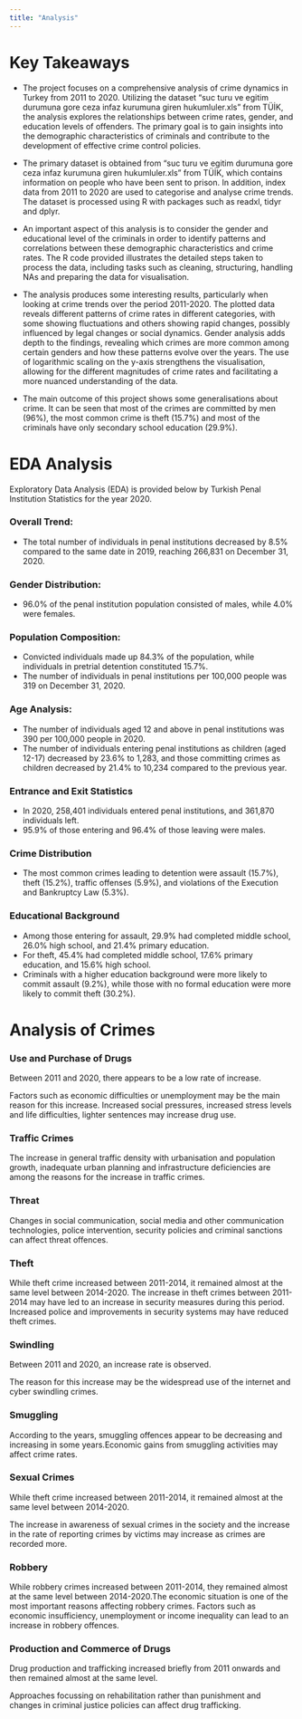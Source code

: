 ```yaml
---
title: "Analysis"
---
```


# Key Takeaways

-   The project focuses on a comprehensive analysis of crime dynamics in Turkey from 2011 to 2020. Utilizing the dataset "suc turu ve egitim durumuna gore ceza infaz kurumuna giren hukumluler.xls" from TÜİK, the analysis explores the relationships between crime rates, gender, and education levels of offenders. The primary goal is to gain insights into the demographic characteristics of criminals and contribute to the development of effective crime control policies.

-   The primary dataset is obtained from "suc turu ve egitim durumuna gore ceza infaz kurumuna giren hukumluler.xls" from TÜİK, which contains information on people who have been sent to prison. In addition, index data from 2011 to 2020 are used to categorise and analyse crime trends. The dataset is processed using R with packages such as readxl, tidyr and dplyr.

-   An important aspect of this analysis is to consider the gender and educational level of the criminals in order to identify patterns and correlations between these demographic characteristics and crime rates. The R code provided illustrates the detailed steps taken to process the data, including tasks such as cleaning, structuring, handling NAs and preparing the data for visualisation.

-   The analysis produces some interesting results, particularly when looking at crime trends over the period 2011-2020. The plotted data reveals different patterns of crime rates in different categories, with some showing fluctuations and others showing rapid changes, possibly influenced by legal changes or social dynamics. Gender analysis adds depth to the findings, revealing which crimes are more common among certain genders and how these patterns evolve over the years. The use of logarithmic scaling on the y-axis strengthens the visualisation, allowing for the different magnitudes of crime rates and facilitating a more nuanced understanding of the data.

-   The main outcome of this project shows some generalisations about crime. It can be seen that most of the crimes are committed by men (96%), the most common crime is theft (15.7%) and most of the criminals have only secondary school education (29.9%).

# EDA Analysis

Exploratory Data Analysis (EDA) is provided below by Turkish Penal Institution Statistics for the year 2020.

### Overall Trend:

-   The total number of individuals in penal institutions decreased by 8.5% compared to the same date in 2019, reaching 266,831 on December 31, 2020.

### Gender Distribution:

-   96.0% of the penal institution population consisted of males, while 4.0% were females.

### Population Composition:

-   Convicted individuals made up 84.3% of the population, while individuals in pretrial detention constituted 15.7%.
-   The number of individuals in penal institutions per 100,000 people was 319 on December 31, 2020.

### Age Analysis:

-   The number of individuals aged 12 and above in penal institutions was 390 per 100,000 people in 2020.
-   The number of individuals entering penal institutions as children (aged 12-17) decreased by 23.6% to 1,283, and those committing crimes as children decreased by 21.4% to 10,234 compared to the previous year.

### Entrance and Exit Statistics

-   In 2020, 258,401 individuals entered penal institutions, and 361,870 individuals left.
-   95.9% of those entering and 96.4% of those leaving were males.

### Crime Distribution

-   The most common crimes leading to detention were assault (15.7%), theft (15.2%), traffic offenses (5.9%), and violations of the Execution and Bankruptcy Law (5.3%).

### Educational Background

-   Among those entering for assault, 29.9% had completed middle school, 26.0% high school, and 21.4% primary education.
-   For theft, 45.4% had completed middle school, 17.6% primary education, and 15.6% high school.
-   Criminals with a higher education background were more likely to commit assault (9.2%), while those with no formal education were more likely to commit theft (30.2%).

# Analysis of Crimes

### Use and Purchase of Drugs

Between 2011 and 2020, there appears to be a low rate of increase.

Factors such as economic difficulties or unemployment may be the main reason for this increase. Increased social pressures, increased stress levels and life difficulties, lighter sentences may increase drug use.

### Traffic Crimes

The increase in general traffic density with urbanisation and population growth, inadequate urban planning and infrastructure deficiencies are among the reasons for the increase in traffic crimes.

### Threat

Changes in social communication, social media and other communication technologies, police intervention, security policies and criminal sanctions can affect threat offences.

### Theft

While theft crime increased between 2011-2014, it remained almost at the same level between 2014-2020. The increase in theft crimes between 2011-2014 may have led to an increase in security measures during this period. Increased police and improvements in security systems may have reduced theft crimes.

### Swindling

Between 2011 and 2020, an increase rate is observed.

The reason for this increase may be the widespread use of the internet and cyber swindling crimes.

### Smuggling

According to the years, smuggling offences appear to be decreasing and increasing in some years.Economic gains from smuggling activities may affect crime rates.

### Sexual Crimes

While theft crime increased between 2011-2014, it remained almost at the same level between 2014-2020.

The increase in awareness of sexual crimes in the society and the increase in the rate of reporting crimes by victims may increase as crimes are recorded more.

### Robbery

While robbery crimes increased between 2011-2014, they remained almost at the same level between 2014-2020.The economic situation is one of the most important reasons affecting robbery crimes. Factors such as economic insufficiency, unemployment or income inequality can lead to an increase in robbery offences.

### Production and Commerce of Drugs

Drug production and trafficking increased briefly from 2011 onwards and then remained almost at the same level.

Approaches focussing on rehabilitation rather than punishment and changes in criminal justice policies can affect drug trafficking.
